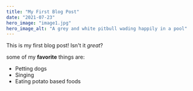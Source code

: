 ```yaml
---
title: "My First Blog Post"
date: "2021-07-23"
hero_image: "image1.jpg"
hero_image_alt: "A grey and white pitbull wading happily in a pool"
---
```


This is my first blog post! Isn't it *great*?

some of my **favorite** things are:

* Petting dogs
* Singing
* Eating potato based foods